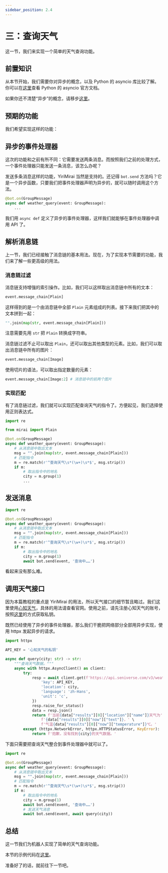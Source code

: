 ```yaml
---
sidebar_position: 2.4
---
```


# 三：查询天气

这一节，我们来实现一个简单的天气查询功能。

## 前置知识

从本节开始，我们需要你对异步的概念，以及 Python 的 asyncio 库比较了解。你可以在[这里](https://docs.python.org/zh-cn/3/library/asyncio.html)查看 Python 的 asyncio 官方文档。

如果你还不清楚“异步”的概念，请移步[这里](/docs/asyncio-tutorial)。

## 预期的功能

我们希望实现这样的功能：


<ChatBox>
  <ChatMessage name="忘忧北萱草" msg="查询天气 北京" />
  <ChatMessage name="Yiri" msg="查询中……" />
  <ChatMessage name="Yiri" msg="当前北京天气为多云，气温29℃。" />
</ChatBox>

## 异步的事件处理器

这次的功能和之前有所不同：它需要发送两条消息。而按照我们之前的处理方式，一个事件处理器只能发送一条消息，该怎么办呢？

发送多条消息这样的功能，YiriMirai 当然是支持的。还记得 `bot.send` 方法吗？它是一个异步函数，只要我们把事件处理器声明为异步的，就可以随时调用这个方法。

```python
@bot.on(GroupMessage)
async def weather_query(event: GroupMessage):
    ...
```

我们用 `async def` 定义了异步的事件处理器，这样我们就能够在事件处理器中调用 API 了。

## 解析消息链

上一节，我们已经接触了消息链的基本用法。现在，为了实现本节需要的功能，我们来了解一些更高级的用法。

### 消息链过滤

消息链支持增强的索引操作。比如，我们可以这样取出消息链中所有的文本：

```python
event.message_chain[Plain]
```

这样得到的是一个由消息链中全部 `Plain` 元素组成的列表。接下来我们把其中的文本拼到一起：

```python
"".join(map(str, event.message_chain[Plain]))
```

注意需要先用 `str` 把 `Plain` 转换成字符串。

消息链过滤不止可以取出 `Plain`，还可以取出其他类型的元素。比如，我们可以取出消息链中所有的图片：

```python
event.message_chain[Image]
```

使用切片的语法，可以取出指定数量的元素：

```python
event.message_chain[Image:2] # 消息链中的前两个图片
```

### 实现匹配

有了消息链过滤，我们就可以实现匹配查询天气的指令了。方便起见，我们选择使用正则表达式。

```python
import re

from mirai import Plain

@bot.on(GroupMessage)
async def weather_query(event: GroupMessage):
    # 从消息链中取出文本
    msg = "".join(map(str, event.message_chain[Plain]))
    # 匹配指令
    m = re.match(r'^查询天气\s*(\w+)\s*$', msg.strip())
    if m:
        # 取出指令中的地名
        city = m.group(1)
        ...
```

## 发送消息

```python {12}
import re

@bot.on(GroupMessage)
async def weather_query(event: GroupMessage):
    # 从消息链中取出文本
    msg = "".join(map(str, event.message_chain[Plain]))
    # 匹配指令
    m = re.match(r'^查询天气\s*(\w+)\s*$', msg.strip())
    if m:
        # 取出指令中的地名
        city = m.group(1)
        await bot.send(event, '查询中……')
```

看起来没有那么难。

## 调用天气接口

因为本篇教程的重点是 YiriMirai 的用法，所以天气接口的细节暂且略过。我们这里使用[心知天气](https://www.seniverse.com/)，具体的用法请查看官网。使用之前，请先注册心知天气的账号，按照[这里](https://seniverse.yuque.com/books/share/e52aa43f-8fe9-4ffa-860d-96c0f3cf1c49/gc03wk)的方式获取私钥。

既然已经使用了异步的事件处理器，那么我们干脆把网络部分全部用异步实现，使用 httpx 发起异步的请求。

```python
import httpx

API_KEY = '心知天气的私钥'

async def query(city: str) -> str:
    """查询天气数据。"""
    async with httpx.AsyncClient() as client:
        try:
            resp = await client.get(f'https://api.seniverse.com/v3/weather/now.json', params={
                'key': API_KEY,
                'location': city,
                'language': 'zh-Hans',
                'unit': 'c',
            })
            resp.raise_for_status()
            data = resp.json()
            return f'当前{data["results"][0]["location"]["name"]}天气为' \
                f'{data["results"][0]["now"]["text"]}，' \
                f'气温{data["results"][0]["now"]["temperature"]}℃。'
        except (httpx.NetworkError, httpx.HTTPStatusError, KeyError):
            return f'抱歉，没有找到{city}的天气数据。'
```

下面只需要把查询天气整合到事件处理器中就可以了。

```python
import re

@bot.on(GroupMessage)
async def weather_query(event: GroupMessage):
    # 从消息链中取出文本
    msg = "".join(map(str, event.message_chain[Plain]))
    # 匹配指令
    m = re.match(r'^查询天气\s*(\w+)\s*$', msg.strip())
    if m:
        # 取出指令中的地名
        city = m.group(1)
        await bot.send(event, '查询中……')
        # 发送天气消息
        await bot.send(event, await query(city))
```

## 总结

这一节我们为机器人实现了简单的天气查询功能。

本节的示例代码在[这里](./examples/03.md)。

准备好了的话，就前往下一节吧。